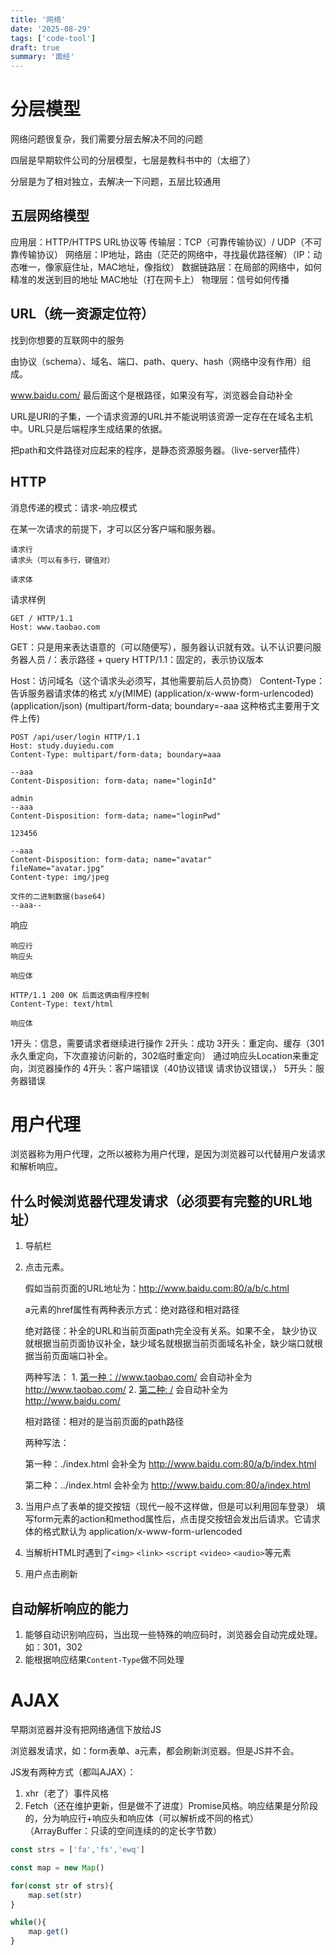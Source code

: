 ```yaml
---
title: '网络'
date: '2025-08-29'
tags: ['code-tool']
draft: true
summary: '面经'
---
```


# 分层模型
网络问题很复杂，我们需要分层去解决不同的问题

四层是早期软件公司的分层模型，七层是教科书中的（太细了）

分层是为了相对独立，去解决一下问题，五层比较通用

## 五层网络模型
应用层：HTTP/HTTPS URL协议等
传输层：TCP（可靠传输协议）/ UDP（不可靠传输协议）
网络层：IP地址，路由（茫茫的网络中，寻找最优路径解）（IP：动态唯一，像家庭住址，MAC地址，像指纹）
数据链路层：在局部的网络中，如何精准的发送到目的地址 MAC地址（打在网卡上）
物理层：信号如何传播

## URL（统一资源定位符）
找到你想要的互联网中的服务

由协议（schema）、域名、端口、path、query、hash（网络中没有作用）组成。

www.baidu.com/ 最后面这个是根路径，如果没有写，浏览器会自动补全

URL是URI的子集，一个请求资源的URL并不能说明该资源一定存在在域名主机中。URL只是后端程序生成结果的依据。

把path和文件路径对应起来的程序，是静态资源服务器。（live-server插件）

##  HTTP

消息传递的模式：请求-响应模式

在某一次请求的前提下，才可以区分客户端和服务器。

```
请求行
请求头（可以有多行，键值对）

请求体
```

请求样例

```
GET / HTTP/1.1
Host: www.taobao.com
```
GET：只是用来表达语意的（可以随便写），服务器认识就有效。认不认识要问服务器人员
/：表示路径 + query
HTTP/1.1：固定的，表示协议版本

Host：访问域名（这个请求头必须写，其他需要前后人员协商）
Content-Type：告诉服务器请求体的格式 x/y(MIME) (application/x-www-form-urlencoded) (application/json)  (multipart/form-data; boundary=-aaa 这种格式主要用于文件上传)

```
POST /api/user/login HTTP/1.1
Host: study.duyiedu.com
Content-Type: multipart/form-data; boundary=aaa

--aaa
Content-Disposition: form-data; name="loginId"

admin
--aaa
Content-Disposition: form-data; name="loginPwd"

123456

--aaa
Content-Disposition: form-data; name="avatar"
fileName="avatar.jpg"
Content-type: img/jpeg

文件的二进制数据(base64)
--aaa--
```

响应

```
响应行
响应头

响应体
```

```
HTTP/1.1 200 OK 后面这俩由程序控制
Content-Type: text/html

响应体
```

1开头：信息，需要请求者继续进行操作
2开头：成功
3开头：重定向、缓存（301永久重定向，下次直接访问新的，302临时重定向） 通过响应头Location来重定向，浏览器操作的
4开头：客户端错误（40协议错误 请求协议错误，）
5开头：服务器错误 

# 用户代理
浏览器称为用户代理，之所以被称为用户代理，是因为浏览器可以代替用户发请求和解析响应。

## 什么时候浏览器代理发请求（必须要有完整的URL地址）
1. 导航栏
2. 点击<a/>元素。

    假如当前页面的URL地址为：http://www.baidu.com:80/a/b/c.html

    a元素的href属性有两种表示方式：绝对路径和相对路径

    绝对路径：补全的URL和当前页面path完全没有关系。如果不全， 缺少协议就根据当前页面协议补全，缺少域名就根据当前页面域名补全，缺少端口就根据当前页面端口补全。
    
    两种写法： 
            1. <a href="//www.taobao.com/">第一种：//www.taobao.com/</a> 会自动补全为 http://www.taobao.com/
            2. <a href="/">第二种: /</a> 会自动补全为 http://www.baidu.com/

    相对路径：相对的是当前页面的path路径

    两种写法：

    第一种：./index.html 会补全为 http://www.baidu.com:80/a/b/index.html

    第二种：../index.html 会补全为 http://www.baidu.com:80/a/index.html

3. 当用户点了表单的提交按钮（现代一般不这样做，但是可以利用回车登录） 填写form元素的action和method属性后，点击提交按钮会发出后请求。它请求体的格式默认为 application/x-www-form-urlencoded

4. 当解析HTML时遇到了`<img>` `<link>` `<script` `<video>` `<audio>`等元素

5. 用户点击刷新


## 自动解析响应的能力

1. 能够自动识别响应码，当出现一些特殊的响应码时，浏览器会自动完成处理。如：301，302
2. 能根据响应结果`Content-Type`做不同处理


# AJAX
早期浏览器并没有把网络通信下放给JS

浏览器发请求，如：form表单、a元素，都会刷新浏览器。但是JS并不会。

JS发有两种方式（都叫AJAX）：
1. xhr（老了）事件风格
2. Fetch（还在维护更新，但是做不了进度）Promise风格。响应结果是分阶段的，分为响应行+响应头和响应体（可以解析成不同的格式） （ArrayBuffer：只读的空间连续的的定长字节数）

```js
const strs = ['fa','fs','ewq']

const map = new Map()

for(const str of strs){
    map.set(str)
}

while(){
    map.get()
}
```

